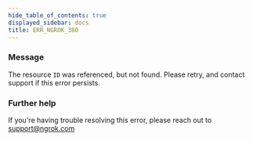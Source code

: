 ```yaml
---
hide_table_of_contents: true
displayed_sidebar: docs
title: ERR_NGROK_380
---
```


### Message

The resource `ID` was referenced, but not found. Please retry, and contact support if this error persists.

<ErrorDetails />

### Further help

If you're having trouble resolving this error, please reach out to [support@ngrok.com](mailto:support@ngrok.com?subject=Help%20with%20ERR_NGROK_380)
